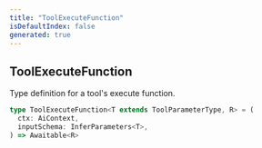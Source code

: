 ```yaml
---
title: "ToolExecuteFunction"
isDefaultIndex: false
generated: true
---
```



<!-- This file was generated from the CommandKit source. Do not modify. Instead, re-run the "docgen" script -->


## ToolExecuteFunction

<GenerationInfo sourceFile="packages/ai/src/tools/common/index.ts" sourceLine="55" packageName="@commandkit/ai" />

Type definition for a tool's execute function.

```ts title="Signature"
type ToolExecuteFunction<T extends ToolParameterType, R> = (
  ctx: AiContext,
  inputSchema: InferParameters<T>,
) => Awaitable<R>
```
